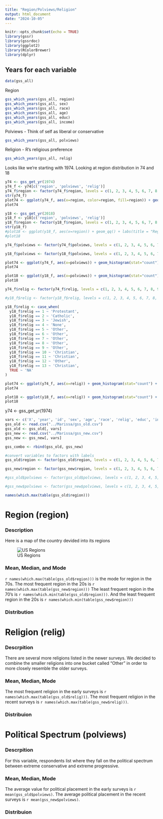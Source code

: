 ```yaml
---
title: "Region/Polviews/Religion"
output: html_document
date: "2024-10-05"
---
```


```r
knitr::opts_chunk$set(echo = TRUE)
library(gssr)
library(gssrdoc)
library(ggplot2)
library(RColorBrewer)
library(dplyr)
```

## Years for each variable

```r
data(gss_all)
```

Region

```r
gss_which_years(gss_all, region)
gss_which_years(gss_all, sex)
gss_which_years(gss_all, race)
gss_which_years(gss_all, age)
gss_which_years(gss_all, educ)
gss_which_years(gss_all, income)

```

Polviews - Think of self as liberal or conservative

```r
gss_which_years(gss_all, polviews)
```

Religion - R's religious preference

```r
gss_which_years(gss_all, relig)
```

Looks like we're starting with 1974. Looking at region distribution in 74 and 18

```r
y74 <- gss_get_yr(1974)
y74_f <- y74[c('region', 'polviews', 'relig')]
y74_f$region <- factor(y74_f$region, levels = c(1, 2, 3, 4, 5, 6, 7, 8, 9), labels = c("new england", "middle atlantic", "east north central", "west north central", "south atlantic", "east south atlantic", "west south central", "mountain", "pacific"))
str(y74_f)
plot74 <- ggplot(y74_f, aes(x=region, color=region, fill=region)) + geom_histogram(stat="count") + labs(title = "Regions in 1974", x="Region")
plot74

y18 <- gss_get_yr(2018)
y18_f <- y18[c('region', 'polviews', 'relig')]
y18_f$region <- factor(y18_f$region, levels = c(1, 2, 3, 4, 5, 6, 7, 8, 9), labels = c("new england", "middle atlantic", "east north central", "west north central", "south atlantic", "east south atlantic", "west south central", "mountain", "pacific"))
str(y18_f)
#plot18 <- ggplot(y18_f, aes(x=region)) + geom_qq() + labs(title = "Regions in 2018", x="Region")
#plot18
```

```r
y74_f$polviews <- factor(y74_f$polviews, levels = c(1, 2, 3, 4, 5, 6, 7), labels = c("extremely liberal", "liberal", "slightly liberal", "moderate", "slightly conservative", "conservative", "extremely conservative"))

y18_f$polviews <- factor(y18_f$polviews, levels = c(1, 2, 3, 4, 5, 6, 7), labels = c("extremely liberal", "liberal", "slightly liberal", "moderate", "slightly conservative", "conservative", "extremely conservative"))

plot74 <- ggplot(y74_f, aes(x=polviews)) + geom_histogram(stat="count") + labs(title = "Political landscape in 1974", x="Political Lean")
plot74

plot18 <- ggplot(y18_f, aes(x=polviews)) + geom_histogram(stat="count") + labs(title = "Political Landscape in 2018", x="Political Lean")
plot18
```

```r
y74_f$relig <- factor(y74_f$relig, levels = c(1, 2, 3, 4, 5, 6, 7, 8, 9, 10, 11, 12, 13), labels = c("prot", "cath", "jewish", "none", "other", "bud", "hind", "eastern", "islam", "ortho", "chris", "native", "nonden"))

#y18_f$relig <- factor(y18_f$relig, levels = c(1, 2, 3, 4, 5, 6, 7, 8, 9, 10, 11, 12, 13))

y18_f$relig <- case_when(
  y18_f$relig == 1 ~ 'Protestant',
  y18_f$relig == 2 ~ 'Catholic',
  y18_f$relig == 3 ~ 'Jewish',
  y18_f$relig == 4 ~ 'None',
  y18_f$relig == 5 ~ 'Other',
  y18_f$relig == 6 ~ 'Other',
  y18_f$relig == 7 ~ 'Other',
  y18_f$relig == 8 ~ 'Other',
  y18_f$relig == 9 ~ 'Other',
  y18_f$relig == 10 ~ 'Christian',
  y18_f$relig == 11 ~ 'Christian',
  y18_f$relig == 12 ~ 'Other',
  y18_f$relig == 13 ~ 'Christian',
  TRUE ~ 'NA'
)

plot74 <- ggplot(y74_f, aes(x=relig)) + geom_histogram(stat="count") + labs(title = "Religion in 1974", x="Religion")
plot74

plot18 <- ggplot(y18_f, aes(x=relig)) + geom_histogram(stat="count") + labs(title = "Relogion in 2018", x="Religion")
plot18
```


y74 <- gss_get_yr(1974)


```r
vars <- c('X', 'year', 'id', 'sex', 'age', 'race', 'relig', 'educ', 'income', 'region', 'polviews')
gss_old <- read.csv("../Marissa/gss_old.csv")
gss_old <- gss_old[, vars]
gss_new <- read.csv("../Marissa/gss_new.csv")
gss_new <- gss_new[, vars]
```

```r
gss_combo <- rbind(gss_old, gss_new)
```

```r
#convert variables to factors with labels
gss_old$region <- factor(gss_old$region, levels = c(1, 2, 3, 4, 5, 6, 7, 8, 9), labels = c("new england", "middle atlantic", "east north central", "west north central", "south atlantic", "east south atlantic", "west south central", "mountain", "pacific"))

gss_new$region <- factor(gss_new$region, levels = c(1, 2, 3, 4, 5, 6, 7, 8, 9), labels = c("new england", "middle atlantic", "east north central", "west north central", "south atlantic", "east south atlantic", "west south central", "mountain", "pacific"))

#gss_old$polviews <- factor(gss_old$polviews, levels = c(1, 2, 3, 4, 5, 6, 7), labels = c("extremely liberal", "liberal", "slightly liberal", "moderate", "slightly conservative", "conservative", "extremely conservative"))

#gss_new$polviews <- factor(gss_new$polviews, levels = c(1, 2, 3, 4, 5, 6, 7), labels = c("extremely liberal", "liberal", "slightly liberal", "moderate", "slightly conservative", "conservative", "extremely conservative"))

names(which.max(table(gss_old$region)))
```
# Region (region)

### Description
Here is a map of the country devided into its regions

![US Regions](US_Regions.png)

### Mean, Median, and Mode

`r names(which.max(table(gss_old$region)))` is the mode for region in the 70s. The most frequent region in the 20s is `r names(which.max(table(gss_new$region)))`
The least frequent region in the 70's is `r names(which.min(table(gss_old$region)))`. And the least frequent region in the 20s is `r names(which.min(table(gss_new$region)))`

### Distribution



# Religion (relig)

### Descrpition
There are several more religions listed in the newer surveys. We decided to combine the smaller religions into one bucket called "Other" in order to more closely resemble the older surveys. 

### Mean, Median, Mode
The most frequent religion in the early surveys is  `r names(which.max(table(gss_old$relig)))`. The most frequent religion in the recent surveys is `r names(which.max(table(gss_new$relig)))`.

### Distribuion

# Political Spectrum (polviews)

### Descrpition
For this variable, respondents list where they fall on the political spectrum between extreme conservative and extreme progressive. 

### Mean, Median, Mode
The average value for political placement in the early surveys is `r mean(gss_old$polviews)`. The average political placement in the recent surveys is `r mean(gss_new$polviews)`.

### Distribuion

